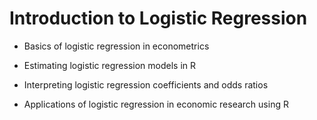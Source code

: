 # Introduction to Logistic Regression

```{=latex}
\begin{objectives}{In this chapter, you will learn to}
\begin{itemize}

\item{Basics of logistic regression in econometrics}

\item{Estimating logistic regression models in R}

\item{Interpreting logistic regression coefficients and odds ratios}

\item{Applications of logistic regression in economic research using R}

\end{itemize}

\end{objectives}
```

-   Basics of logistic regression in econometrics

-   Estimating logistic regression models in R

-   Interpreting logistic regression coefficients and odds ratios

-   Applications of logistic regression in economic research using R
